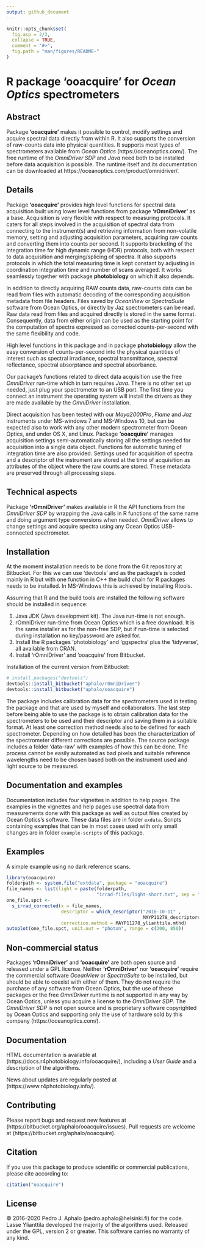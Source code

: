 ```yaml
---
output: github_document
---
```


<!-- README.md is generated from README.Rmd. Please edit that file -->

```r
knitr::opts_chunk$set(
  fig.asp = 2/3,
  collapse = TRUE,
  comment = "#>",
  fig.path = "man/figures/README-"
)
```

# R package 'ooacquire' for _Ocean Optics_ spectrometers

## Abstract

Package **'ooacquire'** makes it possible to control, modify settings and acquire spectral data directly from within R. It also supports the conversion of raw-counts data into physical quantities. It supports most types of spectrometers available from _Ocean Optics_ (https://oceanoptics.com/).
The free runtime of the _OmniDriver SDP_ and _Java_ need both to be installed before data acquisition is possible. The runtime itself and its documentation can be downloaded at https://oceanoptics.com/product/omnidriver/.

## Details

Package **'ooacquire'** provides high level functions for spectral data acquisition built using lower level functions from package **'rOmniDriver'** as a base. Acquisition is very flexible with respect to measuring protocols. It caters for all steps involved in the acquisition of spectral data from connecting to the instrument(s) and retrieving information from non-volatile memory, setting and adjusting acquisition parameters, acquiring raw counts and converting them into counts per second. It supports bracketing of the integration time for high dynamic range (HDR) protocols, both with respect to data acquisition and merging/splicing of spectra. It also supports protocols in which the total measuring time is kept constant by adjusting in coordination integration time and number of scans averaged. It works seamlessly together with package **photobiology** on which it also depends.

In addition to directly acquiring RAW counts data, raw-counts data can be read from files with automatic decoding of the corresponding acquisition metadata from file headers. Files saved by _OceanView_ or _SpectraSuite_ software from Ocean Optics, or directly by Jaz spectrometers can be read. Raw data read from files and acquired directly is stored in the same format. Consequently, data from either origin can be used as the starting point for the computation of spectra expressed as corrected counts-per-second with the same flexibility and code.

High level functions in this package and in package **photobiology** allow the easy conversion of counts-per-second into the physical quantities of interest such as spectral irradiance, spectral transmittance, spectral reflectance, spectral absorptance and spectral absorbance. 

Our package's functions related to direct data acquisition use the free _OmniDriver_ run-time which in turn requires _Java_. There is no other set up needed, just plug your spectrometer to an USB port. The first time you connect an instrument the operating system will install the drivers as they are made available by the _OmniDriver_ installation.

Direct acquisition has been tested with our _Maya2000Pro_, _Flame_ and _Jaz_ instruments under MS-windows 7 and MS-Windows 10, but can be expected also to work with any other modern spectrometer from Ocean Optics, and under OS X, and Linux. Package **'ooacquire'** manages acquisition settings semi-automatically storing all the settings needed for acquisition into a single data object. Functions for automatic tuning of integration time are also provided. Settings used for acquisition of spectra and a descriptor of the instrument are stored at the time of acquisition as attributes of the object where the raw counts are stored. These metadata are preserved through all processing steps.

## Technical aspects

Package **'rOmniDriver'** makes available in R the API functions from the _OmniDriver SDP_ by wrapping the Java calls in R functions of the same name and doing argument type conversions when needed. _OmniDriver_ allows to change settings and acquire spectra using any Ocean Optics USB-connected spectrometer. 

## Installation

At the moment installation needs to be done from the Git repository at Bitbucket.
For this we can use 'devtools' and as the package's is coded mainly in R but 
with one function in C++ the build chain for R packages needs to be installed.
In MS-Windows this is achieved by installing Rtools.

Assuming that R and the build tools are installed the following software should
be installed in sequence:

  1. Java JDK (Java development kit). The Java run-time is not enough.
  2. rOmniDriver run-time from Ocean Optics which is a free download. It is the
  same installer as for the non-free SDP, but if run-time is selected
  during installation no key/password are asked for.
  3. Install the R packages 'photobiology' and 'ggspectra' plus the 'tidyverse',
  all available from CRAN.
  4. Install 'rOmniDriver' and 'ooacquire' from Bitbucket.
  
Installation of the current version from Bitbucket:
```r
# install.packages("devtools")
devtools::install_bitbucket("aphalo/rOmniDriver")
devtools::install_bitbucket("aphalo/ooacquire")
```

The package includes calibration data for the spectrometers used in testing the
package and that are used by myself and collaborators. The last step before
being able to use the package is to obtain calibration data for the spectrometers
to be used and their descriptor and saving them in a suitable format. At least one correction method needs also to be defined for each spectrometer. Depending on
how detailed has been the characterization of the spectrometer different
corrections are possible. The source package includes a folder 'data-raw' with
examples of how this can be done. The process cannot be easily automated 
as bad pixels and suitable reference wavelengths need to be chosen based both
on the instrument used and light source to be measured.

## Documentation and examples

Documentation includes four vignettes in addition to help pages. The examples in
the vignettes and help pages use spectral data from measurements done with this
package as well as output files created by Ocean Optics's software. These data
files are in folder `exdata`. Scripts containing examples that can be in most
cases used with only small changes are in folder `example-scripts` of this
package.

## Examples

A simple example using no dark reference scans.

```r
library(ooacquire)
folderpath <- system.file("extdata", package = "ooacquire")
file_names <- list(light = paste(folderpath, 
                                 "irrad-files/light-short.txt", sep = "/"))
one_file.spct <- 
  s_irrad_corrected(x = file_names,
                    descriptor = which_descriptor("2016-10-11" , 
                                                  MAYP11278_descriptors),
                    correction.method = MAYP11278_ylianttila.mthd)
autoplot(one_file.spct, unit.out = "photon", range = c(300, 850))
```

## Non-commercial status

Packages **'rOmniDriver'** and  **'ooacquire'** are both open source and released under a GPL license. Neither **'rOmniDriver'** nor **'ooacquire'** require the commercial software _OceanView_ or _SpectraSuite_ to be installed, but should be able to coexist with either of them. They do not require the purchase of any software from Ocean Optics, but the use of these packages or the free _OmniDriver_ runtime is not supported in any way by Ocean Optics, unless you acquire a license to the _OmniDriver SDP_. The _OmniDriver SDP_ is not open source and is proprietary software copyrighted by Ocean Optics and supporting only the use of hardware sold by this company (https://oceanoptics.com/).

## Documentation 

HTML documentation is available at (https://docs.r4photobiology.info/ooacquire/), including a _User Guide_ and a description of the algorithms.

News about updates are regularly posted at (https://www.r4photobiology.info/).

## Contributing

Please report bugs and request new features at (https://bitbucket.org/aphalo/ooacquire/issues). Pull requests are welcome at (https://bitbucket.org/aphalo/ooacquire).

## Citation

If you use this package to produce scientific or commercial publications, please cite according to:

```r
citation("ooacquire")
```

## License

© 2016-2020 Pedro J. Aphalo (pedro.aphalo@helsinki.fi) for the code. Lasse Ylianttila developed the majority of the algorithms used. Released under the GPL, version 2 or greater. This software carries no warranty of any kind.
